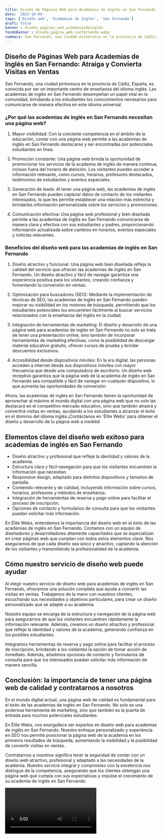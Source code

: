 ```yaml
---
title: Diseño de Páginas Web para Academias de Inglés en San Fernando
date: '2023-10-04'
tags: ['Diseño web', 'Academias de Inglés', 'San Fernando']
draft: false
banner : diseño_paginas_web_academiasdeinglés
fondoBanner : diseño_pagina_web_sanfernando.webp
summary: San Fernando, una ciudad pintoresca en la provincia de Cádiz, España, es conocida por ser un importante centro de enseñanza del idioma inglés. Las academias de inglés en San Fernando desempeñan un papel vital en la comunidad, brindando a los estudiantes los conocimientos necesarios para comunicarse de manera efectiva en este idioma universal.
---
```


## Diseño de Páginas Web para Academias de Inglés en San Fernando: Atraiga y Convierta Visitas en Ventas

San Fernando, una ciudad pintoresca en la provincia de Cádiz, España, es conocida por ser un importante centro de enseñanza del idioma inglés. Las academias de inglés en San Fernando desempeñan un papel vital en la comunidad, brindando a los estudiantes los conocimientos necesarios para comunicarse de manera efectiva en este idioma universal.

### ¿Por qué las academias de inglés en San Fernando necesitan una página web?

1. Mayor visibilidad: Con la creciente competencia en el ámbito de la educación, contar con una página web permite a las academias de inglés en San Fernando destacarse y ser encontradas por potenciales estudiantes en línea.

2. Promoción constante: Una página web brinda la oportunidad de promocionar los servicios de la academia de inglés de manera continua, incluso fuera del horario de atención. Los visitantes pueden acceder a información relevante, como cursos, horarios, profesores destacados, testimonios de estudiantes y eventos especiales.

3. Generación de leads: Al tener una página web, las academias de inglés en San Fernando pueden capturar datos de contacto de los visitantes interesados, lo que les permite establecer una relación más estrecha y brindarles información personalizada sobre los servicios y promociones.

4. Comunicación efectiva: Una página web profesional y bien diseñada permite a las academias de inglés en San Fernando comunicarse de manera clara y efectiva con sus estudiantes y padres, proporcionando información actualizada sobre cambios en horarios, eventos especiales y noticias relevantes.

### Beneficios del diseño web para las academias de inglés en San Fernando

1. Diseño atractivo y funcional: Una página web bien diseñada refleja la calidad del servicio que ofrecen las academias de inglés en San Fernando. Un diseño atractivo y fácil de navegar garantiza una experiencia positiva para los visitantes, creando confianza y fomentando la conversión en ventas.

2. Optimización para buscadores (SEO): Mediante la implementación de técnicas de SEO, las academias de inglés en San Fernando pueden mejorar su visibilidad en los motores de búsqueda, permitiendo que los estudiantes potenciales los encuentren fácilmente al buscar servicios relacionados con la enseñanza del inglés en la ciudad.

3. Integración de herramientas de marketing: El diseño y desarrollo de una página web para academias de inglés en San Fernando no solo se trata de tener una presentación online, sino también de incorporar herramientas de marketing efectivas, como la posibilidad de descargar material educativo gratuito, ofrecer cursos de prueba y brindar descuentos exclusivos.

4. Accesibilidad desde dispositivos móviles: En la era digital, las personas acceden a internet desde sus dispositivos móviles con mayor frecuencia que desde una computadora de escritorio. Un diseño web receptivo garantiza que la página web de la academia de inglés en San Fernando sea compatible y fácil de navegar en cualquier dispositivo, lo que aumenta las oportunidades de conversión.

Ahora, las academias de inglés en San Fernando tienen la oportunidad de aprovechar al máximo el mundo digital con una página web que no solo las destacará en el competitivo mercado educativo, sino que también atraerá y convertirá visitas en ventas, ayudando a los estudiantes a alcanzar el éxito en el dominio del idioma inglés.¡Contáctanos en 'Élite Webs' para obtener el diseño y desarrollo de tu página web a medida!

<GifSeo />

<Cta />

## Elementos clave del diseño web exitoso para academias de inglés en San Fernando

- Diseño atractivo y profesional que refleje la identidad y valores de la academia.
- Estructura clara y fácil navegación para que los visitantes encuentren la información que necesitan.
- Responsive design, adaptado para distintos dispositivos y tamaños de pantalla.
- Contenido relevante y de calidad, incluyendo información sobre cursos, horarios, profesores y métodos de enseñanza.
- Integración de herramientas de reserva y pago online para facilitar el proceso de inscripción.
- Opciones de contacto y formularios de consulta para que los visitantes puedan solicitar más información.

En Élite Webs, entendemos la importancia del diseño web en el éxito de las academias de inglés en San Fernando. Contamos con un equipo de diseñadores y desarrolladores altamente capacitados que se especializan en crear páginas web que cumplan con todos estos elementos clave. Nos aseguramos de que cada diseño sea único y atractivo, captando la atención de los visitantes y transmitiendo la profesionalidad de la academia.

## Cómo nuestro servicio de diseño web puede ayudar

Al elegir nuestro servicio de diseño web para academias de inglés en San Fernando, ofrecemos una solución completa que ayuda a convertir las visitas en ventas. Trabajamos de la mano con nuestros clientes, escuchando sus necesidades y objetivos particulares, para crear un diseño personalizado que se adapte a su academia.

Nuestro equipo se encarga de la estructura y navegación de la página web para asegurarnos de que los visitantes encuentren rápidamente la información relevante. Además, creamos un diseño atractivo y profesional que refleje la identidad y valores de la academia, generando confianza en los posibles estudiantes.

Integramos herramientas de reserva y pago online para facilitar el proceso de inscripción, brindando a los visitantes la opción de tomar acción de inmediato. Además, añadimos opciones de contacto y formularios de consulta para que los interesados puedan solicitar más información de manera sencilla.

## Conclusión: la importancia de tener una página web de calidad y contratarnos a nosotros

En el mundo digital actual, una página web de calidad es fundamental para el éxito de las academias de inglés en San Fernando. No solo es una poderosa herramienta de marketing, sino que también es la puerta de entrada para muchos potenciales estudiantes.

En Élite Webs, nos enorgullece ser expertos en diseño web para academias de inglés en San Fernando. Nuestro enfoque personalizado y experiencia en SEO nos permite posicionar la página web de la academia en los primeros resultados de búsqueda, aumentando la visibilidad y la posibilidad de convertir visitas en ventas.

Contratarnos a nosotros significa tener la seguridad de contar con un diseño web atractivo, profesional y adaptado a las necesidades de la academia. Nuestro servicio integral y compromiso con la excelencia nos distingue de la competencia, asegurando que los clientes obtengan una página web que cumpla con sus expectativas y impulse el crecimiento de su academia de inglés en San Fernando.

<Video />

<CtaBot job='Academias de Inglés' city='San Fernando'/>

<Gmaps query='San Fernando+españa+maps' />